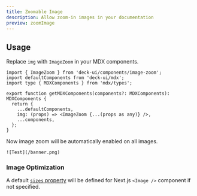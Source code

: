 ```yaml
---
title: Zoomable Image
description: Allow zoom-in images in your documentation
preview: zoomImage
---
```


## Usage

Replace `img` with `ImageZoom` in your MDX components.

```tsx title="mdx-components.tsx"
import { ImageZoom } from 'deck-ui/components/image-zoom';
import defaultComponents from 'deck-ui/mdx';
import type { MDXComponents } from 'mdx/types';

export function getMDXComponents(components?: MDXComponents): MDXComponents {
  return {
    ...defaultComponents,
    img: (props) => <ImageZoom {...(props as any)} />,
    ...components,
  };
}
```

Now image zoom will be automatically enabled on all images.

```mdx
![Test](/banner.png)
```

### Image Optimization

A default [`sizes` property](https://nextjs.org/docs/app/api-reference/components/image#sizes) will be defined for Next.js `<Image />` component if not specified.
